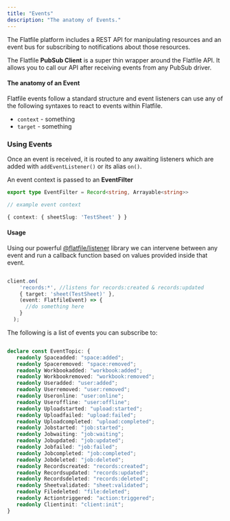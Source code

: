 ```yaml
---
title: "Events"
description: "The anatomy of Events."
---
```


The Flatfile platform includes a REST API for manipulating resources 
and an event bus for subscribing to notifications about those resources. 

The Flatfile **PubSub Client** is a super thin wrapper around the Flatfile API. 
It allows you to call our API after receiving events from any PubSub driver. 

#### The anatomy of an Event

Flatfile events follow a standard structure and event listeners can use any of the following syntaxes to react to events within Flatfile.

- `context` - something
- `target` - something


### Using Events

Once an event is received, it is routed to any awaiting listeners which are added with `addEventListener()` or its alias `on()`.

An event context is passed to an **EventFilter**

```typescript
export type EventFilter = Record<string, Arrayable<string>>

// example event context

{ context: { sheetSlug: 'TestSheet' } }

```

#### Usage

Using our powerful [@flatfile/listener](https://www.npmjs.com/package/@flatfile/listener) library we can intervene between any event and run a callback function based on values provided inside that event.



```typescript

client.on(
    'records:*', //listens for records:created & records:updated
    { target: 'sheet(TestSheet)' },
    (event: FlatfileEvent) => {
      //do something here
    }
  );

```

The following is a list of events you can subscribe to:

```typescript

declare const EventTopic: {
   readonly Spaceadded: "space:added";
   readonly Spaceremoved: "space:removed";
   readonly Workbookadded: "workbook:added";
   readonly Workbookremoved: "workbook:removed";
   readonly Useradded: "user:added";
   readonly Userremoved: "user:removed";
   readonly Useronline: "user:online";
   readonly Useroffline: "user:offline";
   readonly Uploadstarted: "upload:started";
   readonly Uploadfailed: "upload:failed";
   readonly Uploadcompleted: "upload:completed";
   readonly Jobstarted: "job:started";
   readonly Jobwaiting: "job:waiting";
   readonly Jobupdated: "job:updated";
   readonly Jobfailed: "job:failed";
   readonly Jobcompleted: "job:completed";
   readonly Jobdeleted: "job:deleted";
   readonly Recordscreated: "records:created";
   readonly Recordsupdated: "records:updated";
   readonly Recordsdeleted: "records:deleted";
   readonly Sheetvalidated: "sheet:validated";
   readonly Filedeleted: "file:deleted";
   readonly Actiontriggered: "action:triggered";
   readonly Clientinit: "client:init";
}

```